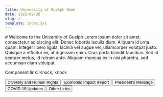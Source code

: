 ```yaml
---
title: University of Guelph Home
date: 2022-09-28
slug: /
template: index.jsx
---
```


<Container>
  # Welcome to the University of Guelph
  Lorem ipsum dolor sit amet, consectetur adipiscing elit. Donec lobortis iaculis diam. Aliquam id urna quam. Integer libero ligula, lacinia vel augue vel, ullamcorper volutpat justo. Quisque a efficitur ex, at dignissim enim. Cras porta blandit faucibus. Sed id semper metus, id rutrum ante. Aliquam rhoncus ex in nisi pharetra, sed accumsan diam volutpat.

  Component link: <Link to="/test-page">Knock, knock</Link>
</Container>

<HomeCardsPrimary />
<HomeOverlay />
<HomeStats />
<HomeCardsSecondary />
<HomeStory />
<HomeEvents />

<Container>
  <Button href="#" variant="outline-info">Diversity and Human Rights</Button>
  <Button href="#" variant="outline-info">Economic Impact Report</Button>
  <Button href="#" variant="outline-info">President's Message</Button>
  <Button href="#" variant="outline-info">COVID-19 Updates</Button>
  <Button href="#" variant="outline-info">Other Links</Button>
</Container>
